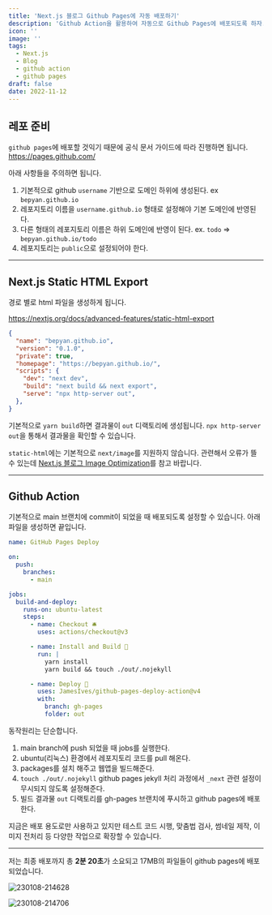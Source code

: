 ```yaml
---
title: 'Next.js 블로그 Github Pages에 자동 배포하기'
description: 'Github Action을 활용하여 자동으로 Github Pages에 배포되도록 하자.'
icon: ''
image: ''
tags:
  - Next.js
  - Blog
  - github action
  - github pages
draft: false
date: 2022-11-12
---
```


## 레포 준비

`github pages`에 배포할 것익기 때문에 공식 문서 가이드에 따라 진행하면 됩니다.
https://pages.github.com/

아래 사항들을 주의하면 됩니다.

1. 기본적으로 github `username` 기반으로 도메인 하위에 생성된다. ex `bepyan.github.io`
2. 레포지토리 이름을 `username.github.io` 형태로 설정해야 기본 도메인에 반영된다.
3. 다른 형태의 레포지토리 이름은 하위 도메인에 반영이 된다. ex. `todo` => `bepyan.github.io/todo`
4. 레포지토리는 `public`으로 설정되어야 한다.

---

## Next.js Static HTML Export

경로 별로 html 파일을 생성하게 됩니다.

https://nextjs.org/docs/advanced-features/static-html-export

```json:packages.json
{
  "name": "bepyan.github.io",
  "version": "0.1.0",
  "private": true,
  "homepage": "https://bepyan.github.io/",
  "scripts": {
    "dev": "next dev",
    "build": "next build && next export",
    "serve": "npx http-server out",
  },
}
```

기본적으로 `yarn build`하면 결과물이 `out` 디랙토리에 생성됩니다.
`npx http-server out`을 통해서 결과물을 확인할 수 있습니다.

`static-html`에는 기본적으로 `next/image`를 지원하지 않습니다. 관련해서 오류가 뜰 수 있는데 [Next.js 블로그 Image Optimization](/6-image-optimization)를 참고 바랍니다.

---

## Github Action

기본적으로 main 브랜치에 commit이 되었을 때 배포되도록 설정할 수 있습니다.
아래 파일을 생성하면 끝입니다.

```yml:.github/main.yml
name: GitHub Pages Deploy

on:
  push:
    branches:
      - main

jobs:
  build-and-deploy:
    runs-on: ubuntu-latest
    steps:
      - name: Checkout 🛎️
        uses: actions/checkout@v3

      - name: Install and Build 🔧
        run: |
          yarn install
          yarn build && touch ./out/.nojekyll

      - name: Deploy 🚀
        uses: JamesIves/github-pages-deploy-action@v4
        with:
          branch: gh-pages
          folder: out
```

동작원리는 단순합니다.

1. main branch에 push 되었을 때 jobs를 실행한다.
2. ubuntu(리눅스) 환경에서 레포지토리 코드를 pull 해온다.
3. packages를 설치 해주고 웹앱을 빌드해준다.
4. `touch ./out/.nojekyll` github pages jekyll 처리 과정에서 `_next` 관련 설정이 무시되지 않도록 설정해준다.
5. 빌드 결과물 `out` 디랙토리를 gh-pages 브랜치에 푸시하고 github pages에 배포한다.

지금은 배포 용도로만 사용하고 있지만 테스트 코드 시행, 맞춤법 검사, 썸네일 제작, 이미지 전처리 등 다양한 작업으로 확장할 수 있습니다.

---

저는 최종 배포까지 총 **2분 20초**가 소요되고 17MB의 파일들이 github pages에 배포 되었습니다.

![230108-214628](/posts/4-deploy/230108-214628.png)

![230108-214706](/posts/4-deploy/230108-214706.png)
